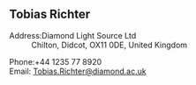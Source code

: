 ==Tobias Richter==
;Address:Diamond Light Source Ltd
:Chilton, Didcot, OX11 0DE, United Kingdom

;Phone:+44 1235 77 8920
;Email: [mailto:Tobias.Richter@diamond.ac.uk Tobias.Richter@diamond.ac.uk]